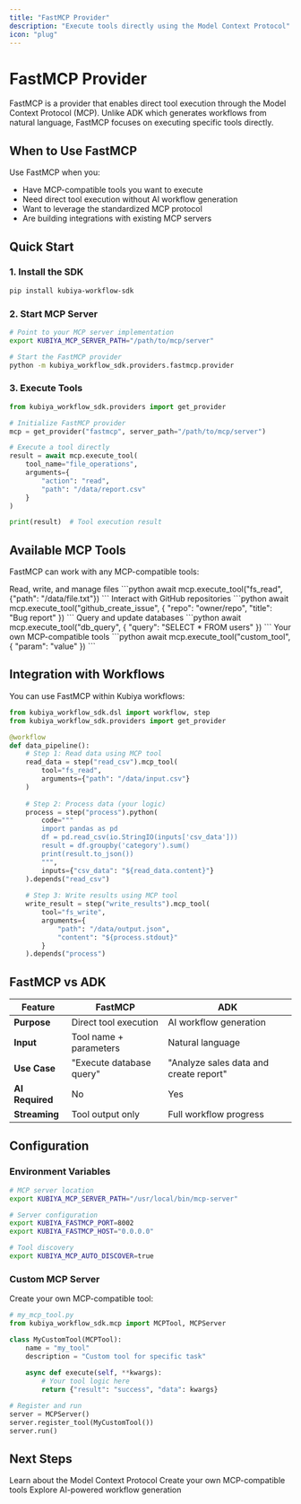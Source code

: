 ```yaml
---
title: "FastMCP Provider"
description: "Execute tools directly using the Model Context Protocol"
icon: "plug"
---
```


# FastMCP Provider

FastMCP is a provider that enables direct tool execution through the Model Context Protocol (MCP). Unlike ADK which generates workflows from natural language, FastMCP focuses on executing specific tools directly.

## When to Use FastMCP

Use FastMCP when you:
- Have MCP-compatible tools you want to execute
- Need direct tool execution without AI workflow generation
- Want to leverage the standardized MCP protocol
- Are building integrations with existing MCP servers

## Quick Start

### 1. Install the SDK

```bash
pip install kubiya-workflow-sdk
```

### 2. Start MCP Server

```bash
# Point to your MCP server implementation
export KUBIYA_MCP_SERVER_PATH="/path/to/mcp/server"

# Start the FastMCP provider
python -m kubiya_workflow_sdk.providers.fastmcp.provider
```

### 3. Execute Tools

```python
from kubiya_workflow_sdk.providers import get_provider

# Initialize FastMCP provider
mcp = get_provider("fastmcp", server_path="/path/to/mcp/server")

# Execute a tool directly
result = await mcp.execute_tool(
    tool_name="file_operations",
    arguments={
        "action": "read",
        "path": "/data/report.csv"
    }
)

print(result)  # Tool execution result
```

## Available MCP Tools

FastMCP can work with any MCP-compatible tools:

<CardGroup cols={2}>
  <Card title="File System" icon="folder">
    Read, write, and manage files
    ```python
    await mcp.execute_tool("fs_read", {"path": "/data/file.txt"})
    ```
  </Card>
  
  <Card title="GitHub" icon="github">
    Interact with GitHub repositories
    ```python
    await mcp.execute_tool("github_create_issue", {
        "repo": "owner/repo",
        "title": "Bug report"
    })
    ```
  </Card>
  
  <Card title="Database" icon="database">
    Query and update databases
    ```python
    await mcp.execute_tool("db_query", {
        "query": "SELECT * FROM users"
    })
    ```
  </Card>
  
  <Card title="Custom Tools" icon="wrench">
    Your own MCP-compatible tools
    ```python
    await mcp.execute_tool("custom_tool", {
        "param": "value"
    })
    ```
  </Card>
</CardGroup>

## Integration with Workflows

You can use FastMCP within Kubiya workflows:

```python
from kubiya_workflow_sdk.dsl import workflow, step
from kubiya_workflow_sdk.providers import get_provider

@workflow
def data_pipeline():
    # Step 1: Read data using MCP tool
    read_data = step("read_csv").mcp_tool(
        tool="fs_read",
        arguments={"path": "/data/input.csv"}
    )
    
    # Step 2: Process data (your logic)
    process = step("process").python(
        code="""
        import pandas as pd
        df = pd.read_csv(io.StringIO(inputs['csv_data']))
        result = df.groupby('category').sum()
        print(result.to_json())
        """,
        inputs={"csv_data": "${read_data.content}"}
    ).depends("read_csv")
    
    # Step 3: Write results using MCP tool
    write_result = step("write_results").mcp_tool(
        tool="fs_write",
        arguments={
            "path": "/data/output.json",
            "content": "${process.stdout}"
        }
    ).depends("process")
```

## FastMCP vs ADK

| Feature | FastMCP | ADK |
|---------|---------|-----|
| **Purpose** | Direct tool execution | AI workflow generation |
| **Input** | Tool name + parameters | Natural language |
| **Use Case** | "Execute database query" | "Analyze sales data and create report" |
| **AI Required** | No | Yes |
| **Streaming** | Tool output only | Full workflow progress |

## Configuration

### Environment Variables

```bash
# MCP server location
export KUBIYA_MCP_SERVER_PATH="/usr/local/bin/mcp-server"

# Server configuration
export KUBIYA_FASTMCP_PORT=8002
export KUBIYA_FASTMCP_HOST="0.0.0.0"

# Tool discovery
export KUBIYA_MCP_AUTO_DISCOVER=true
```

### Custom MCP Server

Create your own MCP-compatible tool:

```python
# my_mcp_tool.py
from kubiya_workflow_sdk.mcp import MCPTool, MCPServer

class MyCustomTool(MCPTool):
    name = "my_tool"
    description = "Custom tool for specific task"
    
    async def execute(self, **kwargs):
        # Your tool logic here
        return {"result": "success", "data": kwargs}

# Register and run
server = MCPServer()
server.register_tool(MyCustomTool())
server.run()
```

## Next Steps

<Cards>
  <Card title="MCP Protocol" icon="book" href="/mcp/overview">
    Learn about the Model Context Protocol
  </Card>
  <Card title="Build MCP Tools" icon="hammer" href="/servers/overview">
    Create your own MCP-compatible tools
  </Card>
  <Card title="Try ADK" icon="robot" href="/providers/adk/getting-started">
    Explore AI-powered workflow generation
  </Card>
</Cards> 